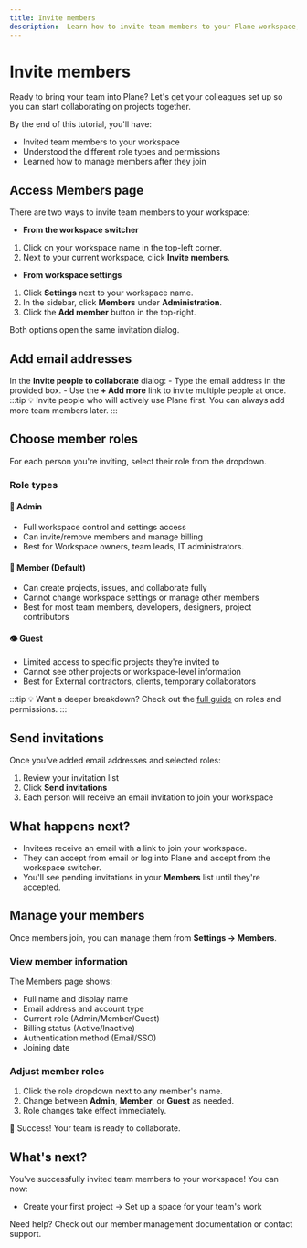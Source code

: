 ```yaml
---
title: Invite members
description:  Learn how to invite team members to your Plane workspace, assign roles, and manage member permissions.
---
```


# Invite members

Ready to bring your team into Plane? Let's get your colleagues set up so you can start collaborating on projects together.

By the end of this tutorial, you'll have:

- Invited team members to your workspace<br/>
- Understood the different role types and permissions<br/>
- Learned how to manage members after they join<br/>

## Access Members page
There are two ways to invite team members to your workspace:

- **From the workspace switcher**  

1. Click on your workspace name in the top-left corner.
2. Next to your current workspace, click **Invite members**.

- **From workspace settings**  

1. Click **Settings** next to your workspace name. 
2. In the sidebar, click **Members** under **Administration**.
3. Click the **Add member** button in the top-right.

Both options open the same invitation dialog.

## Add email addresses

In the **Invite people to collaborate** dialog:
    - Type the email address in the provided box.
    - Use the **+ Add more** link to invite multiple people at once.
    :::tip
    💡 Invite people who will actively use Plane first. You can always add more team members later.
    :::

## Choose member roles

For each person you're inviting, select their role from the dropdown. 

### Role types
#### 👑 Admin

- Full workspace control and settings access
- Can invite/remove members and manage billing
- Best for Workspace owners, team leads, IT administrators.

#### 👥 Member (Default)

- Can create projects, issues, and collaborate fully
- Cannot change workspace settings or manage other members
- Best for most team members, developers, designers, project contributors

#### 👁️ Guest

- Limited access to specific projects they're invited to
- Cannot see other projects or workspace-level information
- Best for External contractors, clients, temporary collaborators


:::tip
💡 Want a deeper breakdown? Check out the [full guide](https://docs.plane.so/core-concepts/workspaces/members) on roles and permissions.
:::

## Send invitations
Once you've added email addresses and selected roles:

1. Review your invitation list
2. Click **Send invitations**
3. Each person will receive an email invitation to join your workspace

## What happens next?

- Invitees receive an email with a link to join your workspace.
- They can accept from email or log into Plane and accept from the workspace switcher.
- You'll see pending invitations in your **Members** list until they're accepted.

## Manage your members
Once members join, you can manage them from **Settings → Members**.

### View member information
The Members page shows:

- Full name and display name
- Email address and account type
- Current role (Admin/Member/Guest)
- Billing status (Active/Inactive)
- Authentication method (Email/SSO)
- Joining date

### Adjust member roles

1. Click the role dropdown next to any member's name.
2. Change between **Admin**, **Member**, or **Guest** as needed.
3. Role changes take effect immediately. 

🎉 Success! Your team is ready to collaborate.

## What's next?
You've successfully invited team members to your workspace! You can now:

- Create your first project → Set up a space for your team's work

Need help? Check out our member management documentation or contact support.